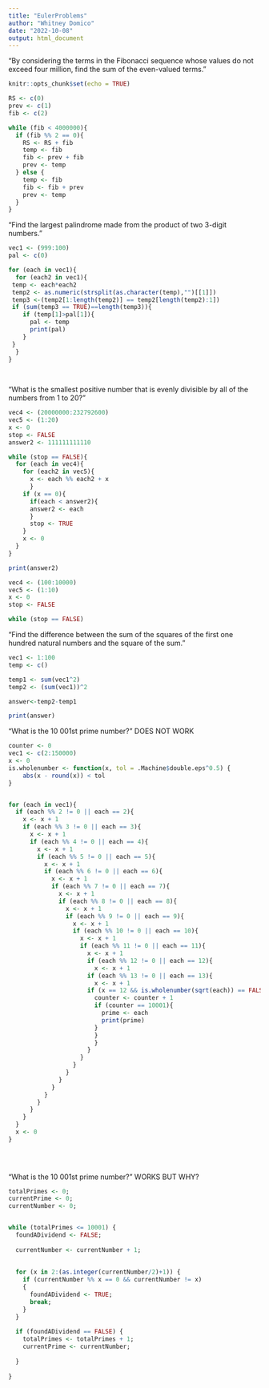 ---
title: "EulerProblems"
author: "Whitney Domico"
date: "2022-10-08"
output: html_document
---


"By considering the terms in the Fibonacci sequence whose values do not exceed four million, find the sum of the even-valued terms."

```{r setup, include=FALSE}
knitr::opts_chunk$set(echo = TRUE)
```
```{r}  
RS <- c(0)
prev <- c(1)
fib <- c(2)

while (fib < 4000000){
  if (fib %% 2 == 0){
    RS <- RS + fib
    temp <- fib
    fib <- prev + fib
    prev <- temp
  } else {
    temp <- fib
    fib <- fib + prev
    prev <- temp
  }
}


```  


"Find the largest palindrome made from the product of two 3-digit numbers."

```{r}
vec1 <- (999:100)
pal <- c(0)

for (each in vec1){
  for (each2 in vec1){
 temp <- each*each2
 temp2 <- as.numeric(strsplit(as.character(temp),"")[[1]])
 temp3 <-(temp2[1:length(temp2)] == temp2[length(temp2):1])
 if (sum(temp3 == TRUE)==length(temp3)){
    if (temp[1]>pal[1]){
      pal <- temp
      print(pal)
    }
 }
  }
}
    
  
```


"What is the smallest positive number that is evenly divisible by all of the numbers from 1 to 20?"

```{r}
vec4 <- (20000000:232792600)
vec5 <- (1:20)
x <- 0
stop <- FALSE
answer2 <- 111111111110

while (stop == FALSE){
  for (each in vec4){
    for (each2 in vec5){
      x <- each %% each2 + x
      }
    if (x == 0){
      if(each < answer2){
      answer2 <- each
      }
      stop <- TRUE
    }
    x <- 0
  }
}

print(answer2)
```
```{r}
vec4 <- (100:10000)
vec5 <- (1:10)
x <- 0
stop <- FALSE

while (stop == FALSE)
```

"Find the difference between the sum of the squares of the first one hundred natural numbers and the square of the sum."

```{r}
vec1 <- 1:100
temp <- c()

temp1 <- sum(vec1^2)
temp2 <- (sum(vec1))^2

answer<-temp2-temp1

print(answer)

```

"What is the 10 001st prime number?" DOES NOT WORK

```{r}
counter <- 0
vec1 <- c(2:150000)
x <- 0
is.wholenumber <- function(x, tol = .Machine$double.eps^0.5) {
    abs(x - round(x)) < tol
}


for (each in vec1){
  if (each %% 2 != 0 || each == 2){
    x <- x + 1
    if (each %% 3 != 0 || each == 3){     
      x <- x + 1
      if (each %% 4 != 0 || each == 4){
        x <- x + 1
        if (each %% 5 != 0 || each == 5){
          x <- x + 1
          if (each %% 6 != 0 || each == 6){
            x <- x + 1
            if (each %% 7 != 0 || each == 7){
              x <- x + 1
              if (each %% 8 != 0 || each == 8){
                x <- x + 1
                if (each %% 9 != 0 || each == 9){
                  x <- x + 1
                  if (each %% 10 != 0 || each == 10){
                    x <- x + 1
                    if (each %% 11 != 0 || each == 11){
                      x <- x + 1
                      if (each %% 12 != 0 || each == 12){
                        x <- x + 1
                      if (each %% 13 != 0 || each == 13){
                        x <- x + 1
                      if (x == 12 && is.wholenumber(sqrt(each)) == FALSE){
                        counter <- counter + 1
                        if (counter == 10001){
                          prime <- each
                          print(prime)
                        }
                        }
                        }
                      }
                    }
                  }
                }
              }
            }
          }
        }
      }
    }
  }
  x <- 0
}

          
        
```

"What is the 10 001st prime number?" WORKS BUT WHY?
```{r}
totalPrimes <- 0;
currentPrime <- 0;
currentNumber <- 0;


while (totalPrimes <= 10001) {
  foundADividend <- FALSE;
  
  currentNumber <- currentNumber + 1;
  
  
  for (x in 2:(as.integer(currentNumber/2)+1)) {
    if (currentNumber %% x == 0 && currentNumber != x)
    {
      foundADividend <- TRUE;
      break;
    }
  }
  
  if (foundADividend == FALSE) {
    totalPrimes <- totalPrimes + 1;
    currentPrime <- currentNumber;
    
  }  
  
}

```
